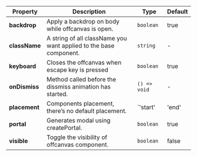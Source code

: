 | Property | Description | Type | Default |
| --- | --- | --- | --- |
| **backdrop** | Apply a backdrop on body while offcanvas is open. | `boolean` | true |
| **className** | A string of all className you want applied to the base component. | `string` | - |
| **keyboard** | Closes the offcanvas when escape key is pressed | `boolean` | true |
| **onDismiss** | Method called before the dissmiss animation has started. | `() => void` | - |
| **placement** | Components placement, there’s no default placement. | `'start' | 'end' | 'top' | 'bottom'` | - |
| **portal** | Generates modal using createPortal. | `boolean` | true |
| **visible** | Toggle the visibility of offcanvas component. | `boolean` | false |

